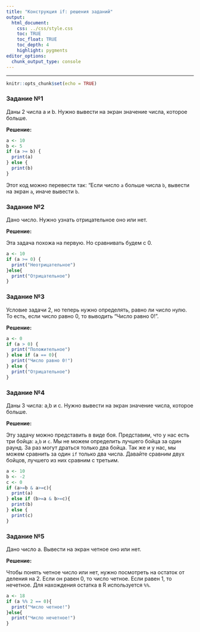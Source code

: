 ```yaml
---
title: "Конструкция if: решения заданий"
output: 
  html_document:
    css: ../css/style.css
    toc: TRUE
    toc_float: TRUE
    toc_depth: 4
    highlight: pygments
editor_options: 
  chunk_output_type: console
---
```

---
```r
knitr::opts_chunk$set(echo = TRUE)
```

### Задание №1

Даны 2 числа a и b. Нужно вывести на экран значение числа, которое больше.

**Решение:**

```r
a <- 10
b <- 5
if (a >= b) {
  print(a)
} else {
  print(b)
}
```

Этот код можно перевести так: "Если число `a` больше числа `b`, вывести на экран `a`, иначе вывести `b`. 

### Задание №2

Дано число. Нужно узнать отрицательное оно или нет. 

**Решение:**

Эта задача похожа на первую. Но сравнивать будем с 0. 

```r
a <- 10
if (a >= 0) {
  print("Неотрицательное")
}else{
  print("Отрицательное")
}
```

### Задание №3

Условие задачи 2, но теперь нужно определять, равно ли число нулю. То есть, если число равно 0, то выводить "Число равно 0!".

**Решение:**

```r
a <- 0
if (a > 0) {
  print("Положительное")
} else if (a == 0){
  print("Число равно 0!")
} else {
  print("Отрицательное")
}
```

### Задание №4

Даны 3 числа: a,b и c. Нужно вывести на экран значение числа, которое больше.

**Решение:**

Эту задачу можно представить в виде боя. Представим, что у нас есть три бойца: `a`,`b` и `c`. Мы не можем определить лучшего бойца за один раунд. За раз могут драться только два бойца. Так же и у нас, мы можем сравнить за один `if` только два числа. Давайте сравним двух бойцов, лучшего из них сравним с третьим.

```r
a <- 10
b <- -2
c <- 0
if (a>=b & a>=c){ 
  print(a)
} else if (b>=a & b>=c){
  print(b)
} else {
  print(c)
}
```

### Задание №5

Дано число a. Вывести на экран четное оно или нет.

**Решение:**

Чтобы понять четное число или нет, нужно посмотреть на остаток от деления на 2. Если он равен 0, то число четное. Если равен 1, то нечетное. Для нахождения остатка в R используется `%%`.

```r
a <- 18
if (a %% 2 == 0){
  print("Число четное!")
}else{
  print("Число нечетное!")
}
```

